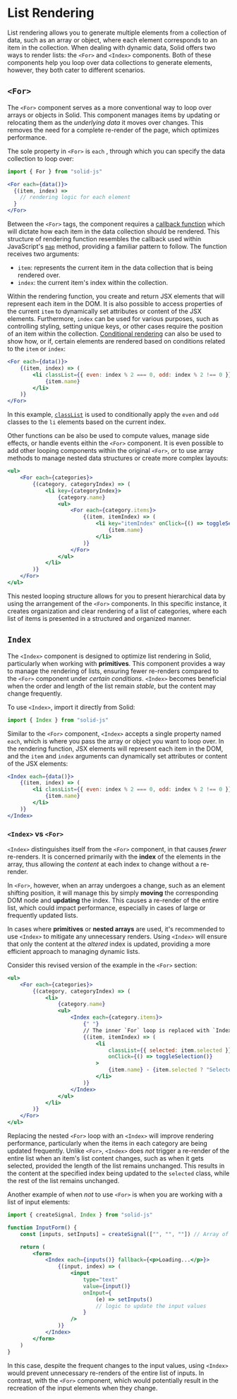 # List Rendering

List rendering allows you to generate multiple elements from a collection of data, such as an array or object, where each element corresponds to an item in the collection.
When dealing with dynamic data, Solid offers two ways to render lists: the `<For>` and `<Index>` components.
Both of these components help you loop over data collections to generate elements, however, they both cater to different scenarios.

## `<For>`

The `<For>` component serves as a more conventional way to loop over arrays or objects in Solid.
This component manages items by updating or relocating them as the _underlying data_ it moves over changes.
This removes the need for a complete re-render of the page, which optimizes performance.

The sole property in `<For>` is `each` , through which you can specify the data collection to loop over:

```jsx
import { For } from "solid-js"

<For each={data()}>
  {(item, index) =>
    // rendering logic for each element
  }
</For>
```

Between the `<For>` tags, the component requires a [callback function](https://developer.mozilla.org/en-US/docs/Glossary/Callback_function) which will dictate how each item in the data collection should be rendered.
This structure of rendering function resembles the callback used within JavaScript's [`map`](https://developer.mozilla.org/en-US/docs/Web/JavaScript/Reference/Global_Objects/Map) method, providing a familiar pattern to follow.
The function receives two arguments:

- `item`: represents the current item in the data collection that is being rendered over.
- `index`: the current item's index within the collection.

Within the rendering function, you create and return JSX elements that will represent each item in the DOM.
It is also possible to access properties of the current `item` to dynamically set attributes or content of the JSX elements.
Furthermore, `index` can be used for various purposes, such as controlling styling, setting unique keys, or other cases require the position of an item within the collection.
[Conditional rendering](/concepts/control-flow/conditional-rendering) can also be used to show how, or if, certain elements are rendered based on conditions related to the `item` or `index`:

```jsx
<For each={data()}>
	{(item, index) => (
		<li classList={{ even: index % 2 === 0, odd: index % 2 !== 0 }}>
			{item.name}
		</li>
	)}
</For>
```

In this example, [`classList`](/concepts/components/class-style#classlist) is used to conditionally apply the `even` and `odd` classes to the `li` elements based on the current index.

Other functions can be also be used to compute values, manage side effects, or handle events eithin the `<For>` component.
It is even possible to add other looping components within the original `<For>`, or to use array methods to manage nested data structures or create more complex layouts:

```jsx
<ul>
	<For each={categories}>
		{(category, categoryIndex) => (
			<li key={categoryIndex}>
				{category.name}
				<ul>
					<For each={category.items}>
						{(item, itemIndex) => (
							<li key="itemIndex" onClick={() => toggleSelection()}>
								{item.name}
							</li>
						)}
					</For>
				</ul>
			</li>
		)}
	</For>
</ul>
```

This nested looping structure allows for you to present hierarchical data by using the arrangement of the `<For>` components.
In this specific instance, it creates organization and clear rendering of a list of categories, where each list of items is presented in a structured and organized manner.

## `Index`

The `<Index>` component is designed to optimize list rendering in Solid, particularly when working with **primitives**.
This component provides a way to manage the rendering of lists, ensuring fewer re-renders compared to the `<For>` component under _certain conditions_.
`<Index>` becomes beneficial when the order and length of the list remain _stable_, but the content may change frequently.

To use `<Index>`, import it directly from Solid:

```jsx
import { Index } from "solid-js"
```

Similar to the `<For>` component, `<Index>` accepts a single property named `each`, which is where you pass the array or object you want to loop over.
In the rendering function, JSX elements will represent each item in the DOM, and the `item` and `index` arguments can dynamically set attributes or content of the JSX elements:

```jsx
<Index each={data()}>
	{(item, index) => (
		<li classList={{ even: index % 2 === 0, odd: index % 2 !== 0 }}>
			{item.name}
		</li>
	)}
</Index>
```

### `<Index>` vs `<For>`

`<Index>` distinguishes itself from the `<For>` component, in that causes _fewer_ re-renders.
It is concerned primarily with the **index** of the elements in the array, thus allowing the _content_ at each index to change without a re-render.

In `<For>`, however, when an array undergoes a change, such as an element shifting position, it will manage this by simply **moving** the corresponding DOM node and **updating** the index.
This causes a re-render of the entire list, which could impact performance, especially in cases of large or frequently updated lists.

In cases where **primitives** or **nested arrays** are used, it's recommended to use `<Index>` to mitigate any unnecessary renders.
Using `<Index>` will ensure that only the content at the _altered_ index is updated, providing a more efficient approach to managing dynamic lists.

Consider this revised version of the example in the `<For>` section:

```jsx
<ul>
	<For each={categories}>
		{(category, categoryIndex) => (
			<li>
				{category.name}
				<ul>
					<Index each={category.items}>
						{" "}
						// The inner `For` loop is replaced with `Index`
						{(item, itemIndex) => (
							<li
								classList={{ selected: item.selected }}
								onClick={() => toggleSelection()}
							>
								{item.name} - {item.selected ? "Selected" : "Not Selected"}
							</li>
						)}
					</Index>
				</ul>
			</li>
		)}
	</For>
</ul>
```

Replacing the nested `<For>` loop with an `<Index>` will improve rendering performance, particularly when the items in each category are being updated frequently.
Unlike `<For>`, `<Index>` does _not_ trigger a re-render of the entire list when an item's list content changes, such as when it gets selected, provided the length of the list remains unchanged.
This results in the content at the specified index being updated to the `selected` class, while the rest of the list remains unchanged.

Another example of when _not_ to use `<For>` is when you are working with a list of input elements:

```jsx
import { createSignal, Index } from "solid-js"

function InputForm() {
	const [inputs, setInputs] = createSignal(["", "", ""]) // Array of strings representing input values

	return (
		<form>
			<Index each={inputs()} fallback={<p>Loading...</p>}>
				{(input, index) => (
					<input
						type="text"
						value={input()}
						onInput={
							(e) => setInputs()
							// logic to update the input values
						}
					/>
				)}
			</Index>
		</form>
	)
}
```

In this case, despite the frequent changes to the input values, using `<Index>` would prevent unnecessary re-renders of the entire list of inputs.
In contrast, with the `<For>` component, which would potentially result in the recreation of the input elements when they change.
